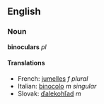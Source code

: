 == English ==
=== Noun ===
'''binoculars''' ''pl''
==== Translations ====
*French: [[jumelles]] ''f plural''
*Italian: [[binocolo]] ''m singular''
*Slovak: [[ďalekohľad#Slovak|ďalekohľad]] ''m''